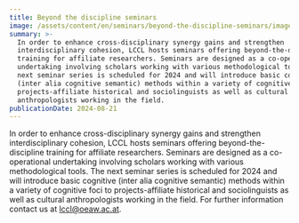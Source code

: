 ```yaml
---
title: Beyond the discipline seminars
image: /assets/content/en/seminars/beyond-the-discipline-seminars/image.jpg
summary: >-
  In order to enhance cross-disciplinary synergy gains and strengthen
  interdisciplinary cohesion, LCCL hosts seminars offering beyond-the-discipline
  training for affiliate researchers. Seminars are designed as a co-operational
  undertaking involving scholars working with various methodological tools. The
  next seminar series is scheduled for 2024 and will introduce basic cognitive
  (inter alia cognitive semantic) methods within a variety of cognitive foci to
  projects-affiliate historical and sociolinguists as well as cultural
  anthropologists working in the field.
publicationDate: 2024-08-21
---
```

In order to enhance cross-disciplinary synergy gains and strengthen interdisciplinary cohesion, LCCL hosts seminars offering beyond-the-discipline training for affiliate researchers. Seminars are designed as a co-operational undertaking involving scholars working with various methodological tools. The next seminar series is scheduled for 2024 and will introduce basic cognitive (inter alia cognitive semantic) methods within a variety of cognitive foci to projects-affiliate historical and sociolinguists as well as cultural anthropologists working in the field. For further information contact us at [lccl@oeaw.ac.at](mailto:lccl@oeaw.ac.at).
